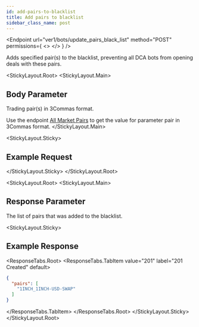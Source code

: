 ```yaml
---
id: add-pairs-to-blacklist
title: Add pairs to blacklist
sidebar_class_name: post
---
```



<Endpoint
  url="ver1/bots/update_pairs_black_list"
  method="POST"
  permissions={
    <>
      <Permission title="Permission" description="BOTS_WRITE" />
      <Permission title="Security" description="SIGNED" />
    </>
  }
/>

Adds specified pair(s) to the blacklist, preventing all DCA bots from opening deals with these pairs.

<Separator />

<StickyLayout.Root>
<StickyLayout.Main>

## Body Parameter

<ApiParam name='pairs' type='string' id="pairs" required>
  Trading pair(s) in 3Commas format.
  
  Use the endpoint [All Market Pairs](/market-data/1_all_market_pairs.mdx) to get the value for parameter pair in 3Commas format.
</ApiParam>
</StickyLayout.Main>

<StickyLayout.Sticky>
## Example Request

<NoContentEndpoint method="POST" endpoint="/ver1/bots/update_pairs_black_list?pairs=1INCH_1INCH-USD-SWAP" />

</StickyLayout.Sticky>
</StickyLayout.Root>

<StickyLayout.Root>
<StickyLayout.Main>
## Response Parameter

<ApiParam name='pairs' type='array' id="pairs">
  The list of pairs that was added to the blacklist.
</ApiParam>
</StickyLayout.Main>

<StickyLayout.Sticky>

## Example Response
<ResponseTabs.Root>
<ResponseTabs.TabItem value="201" label="201 Created" default>

```json
{
  "pairs": [
    "1INCH_1INCH-USD-SWAP"
  ]
}
```
</ResponseTabs.TabItem>
</ResponseTabs.Root>
</StickyLayout.Sticky>
</StickyLayout.Root>
